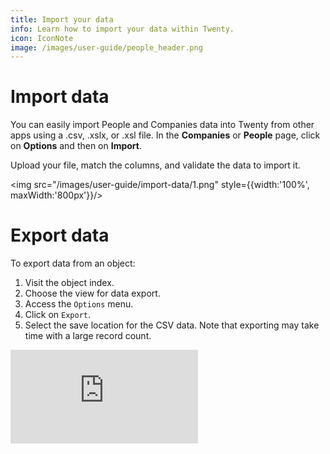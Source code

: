 ```yaml
---
title: Import your data
info: Learn how to import your data within Twenty.
icon: IconNote
image: /images/user-guide/people_header.png
---
```


# Import data

You can easily import People and Companies data into Twenty from other apps using a .csv, .xslx, or .xsl file. In the <b>Companies</b> or <b>People</b> page, click on <b>Options</b> and then on <b>Import</b>. 

Upload your file, match the columns, and validate the data to import it.

<img src="/images/user-guide/import-data/1.png" style={{width:'100%', maxWidth:'800px'}}/>

# Export data

To export data from an object:

1. Visit the object index.
2. Choose the view for data export.
3. Access the `Options` menu.
4. Click on `Export`.
5. Select the save location for the CSV data. Note that exporting may take time with a large record count.

<div style={{padding:'71.24% 0 0 0', position:'relative'}}>
  <iframe 
    src="https://player.vimeo.com/video/926226303?autoplay=1&loop=1&autopause=0&background=1&amp;app_id=58479" 
    frameborder="0" 
    allow="autoplay; fullscreen; picture-in-picture; clipboard-write" 
    style={{
      position:'absolute',
      top:0,
      left:0,
      width:'100%',
      height:'100%',
      borderRadius: '16px', 
      border:'2px solid black'
    }}
    title="Export data"
  ></iframe>
</div>
<script src="https://player.vimeo.com/api/player.js"></script>
